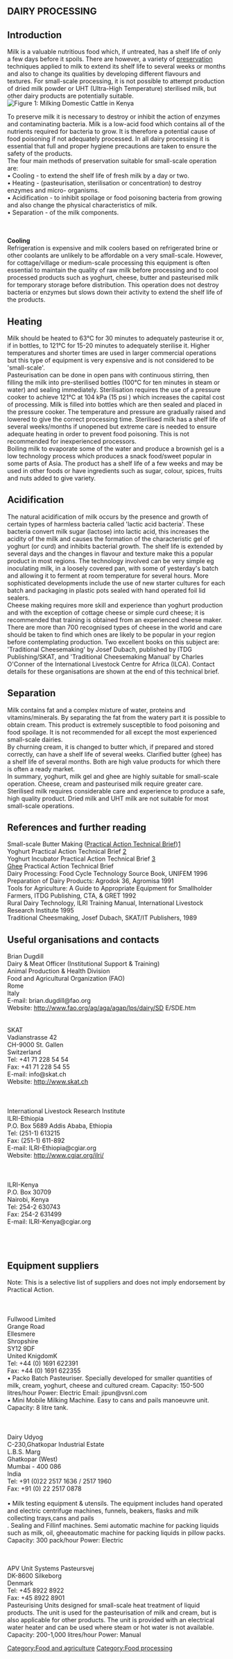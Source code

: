 {{PATBpage}}


== DAIRY PROCESSING ==


== Introduction ==
Milk is a valuable nutritious food which, if untreated, has a shelf life of only a few days before it spoils. There are however, a variety of [[preservation]] techniques applied to milk to extend its shelf life to several weeks or months and also to change its qualities by developing different flavours and textures. For small-scale processing, it is not possible to attempt production of dried milk powder or UHT (Ultra-High Temperature) sterilised milk, but other dairy products are potentially suitable. 
<br>

[[Image: Dairyprocessing.jpg |thumb| Figure 1: Milking Domestic Cattle in Kenya ]]

To preserve milk it is necessary to destroy or inhibit the action of enzymes and contaminating bacteria. Milk is a low-acid food which contains all of the nutrients required for bacteria to grow. It is therefore a potential cause of food poisoning if not adequately processed. In all dairy processing it is essential that full and proper hygiene precautions are taken to ensure the safety of the products. 
<br>
The four main methods of preservation suitable for small-scale operation are: <br>
• Cooling - to extend the shelf life of fresh milk by a day or two.<br>
• Heating - (pasteurisation, sterilisation or concentration) to destroy enzymes and micro- organisms.
<br>
• Acidification - to inhibit spoilage or food poisoning bacteria from growing and also change the physical characteristics of milk.<br>
• Separation - of the milk components. 

<br>

<br>

'''Cooling''' <br>
Refrigeration is expensive and milk coolers based on refrigerated brine or other coolants are unlikely to be affordable on a very small-scale. However, for cottage/village or medium-scale processing this equipment is often essential to maintain the quality of raw milk before processing and to cool processed products such as yoghurt, cheese, butter and pasteurised milk for temporary storage before distribution. This operation does not destroy bacteria or enzymes but slows down their activity to extend the shelf life of the products.

== Heating ==
 
Milk should be heated to 63°C for 30 minutes to adequately pasteurise it or, if in bottles, to 121°C for 15-20 minutes to adequately sterilise it. Higher temperatures and shorter times are used in larger commercial operations but this type of equipment is very expensive and is not considered to be 'small-scale'. 
<br>
Pasteurisation can be done in open pans with continuous stirring, then filling the milk into pre-sterilised bottles (100°C for ten minutes in steam or water) and sealing immediately. Sterilisation requires the use of a pressure cooker to achieve 121°C at 104 kPa (15 psi ) which increases the capital cost of processing. Milk is filled into bottles which are then sealed and placed in the pressure cooker. The temperature and pressure are gradually raised and lowered to give the correct processing time. Sterilised milk has a shelf life of several weeks/months if unopened but extreme care is needed to ensure adequate heating in order to prevent food poisoning.  This is not recommended for inexperienced processors. 
<br>

Boiling milk to evaporate some of the water and produce a brownish gel is a low technology process which produces a snack food/sweet popular in some parts of Asia.  The product has a shelf life of a few weeks and may be used in other foods or have ingredients such as sugar, colour, spices, fruits and nuts added to give variety. 


== Acidification ==
The natural acidification of milk occurs by the presence and growth of certain types of harmless bacteria called 'lactic acid bacteria'.  These bacteria convert milk sugar (lactose) into lactic acid, this increases the acidity of the milk and causes the formation of the characteristic gel of yoghurt (or curd) and inhibits bacterial growth.  The shelf life is extended by several days and the changes in flavour and texture make this a popular product in most regions.  The technology involved can be very simple eg inoculating milk, in a loosely covered pan, with some of yesterday's batch and allowing it to ferment at room temperature for several hours.  More sophisticated developments include the use of new starter cultures for each batch and packaging in plastic pots sealed with hand operated foil lid sealers. <br>

Cheese making requires more skill and experience than yoghurt production and with the exception of cottage cheese or simple curd cheese; it is recommended that training is obtained from an experienced cheese maker.  There are more than 700 recognised types of cheese in the world and care should be taken to find which ones are likely to be popular in your region before contemplating production.  Two excellent books on this subject are: 'Traditional Cheesemaking' by Josef Dubach, published by ITDG Publishing/SKAT, and 'Traditional Cheesemaking Manual' by Charles O'Conner of the International Livestock Centre for Africa (ILCA).  Contact details for these organisations are shown at the end of this technical brief. 


== Separation ==
Milk contains fat and a complex mixture of water, proteins and vitamins/minerals. By separating the fat from the watery part it is possible to obtain cream.  This product is extremely susceptible to food poisoning and food spoilage.  It is not recommended for all except the most experienced small-scale dairies. <br>
By churning cream, it is changed to butter which, if prepared and stored correctly, can have a shelf life of several weeks. Clarified butter (ghee) has a shelf life of several months. Both are high value products for which there is often a ready market. <br> 
In summary, yoghurt, milk gel and ghee are highly suitable for small-scale operation.  Cheese, cream and pasteurised milk require greater care.  Sterilised milk requires considerable care and experience to produce a safe, high quality product.  Dried milk and UHT milk are not suitable for most small-scale operations. 


== References and further reading ==
Small-scale Butter Making ([[Practical Action Technical Brief]])[http://www.appropedia.org/Butter_making_%28Practical_Action_Brief%29]<br>
Yoghurt Practical Action Technical Brief [http://www.appropedia.org/Yoghurt_Production_%28Practical_Action_Brief%29]<br>
Yoghurt Incubator Practical Action Technical Brief [http://www.appropedia.org/Yoghurt_Incubator_%28Practical_Action_Brief%29]<br>
[[Ghee]] Practical Action Technical Brief <br>
Dairy Processing: Food Cycle Technology Source Book, UNIFEM 1996 <br>
Preparation of Dairy Products: Agrodok 36, Agromisa 1991 <br>
Tools for Agriculture: A Guide to Appropriate Equipment for Smallholder Farmers, ITDG Publishing, CTA, & GRET 1992 <br>
Rural Dairy Technology, ILRI Training Manual, International Livestock Research Institute 1995 <br>
Traditional Cheesmaking, Josef Dubach, SKAT/IT Publishers, 1989 <br> 


== Useful organisations and contacts ==
Brian Dugdill <br>
Dairy & Meat Officer (Institutional Support & Training) <br> 
Animal Production & Health Division<br>
Food and Agricultural Organization (FAO) <br>
Rome <br>
Italy <br>
E-mail: brian.dugdill@fao.org <br>
Website: http://www.fao.org/ag/aga/agap/lps/dairy/SD E/SDE.htm 
<br>
<br>
<br>
SKAT <br>
Vadianstrasse 42 <br>
CH-9000 St. Gallen <br>
Switzerland <br>
Tel: +41 71 228 54 54 <br>
Fax: +41 71 228 54 55 <br>
E-mail: info@skat.ch <br>
Website: http://www.skat.ch<br> 
<br>
<br>
<br>
International Livestock Research Institute <br>
ILRI-Ethiopia <br>
P.O. Box 5689 
Addis Ababa, Ethiopia <br>
Tel: (251-1) 613215 <br>
Fax: (251-1) 611-892 <br>
E-mail: ILRI-Ethiopia@cgiar.org <br>
Website: http://www.cgiar.org/ilri/ <br>
<br>
<br>
<br>
ILRI-Kenya <br>
P.O. Box 30709  <br>
Nairobi, Kenya <br>
Tel: 254-2 630743  <br>
Fax: 254-2 631499<br>
E-mail: ILRI-Kenya@cgiar.org<br>
<br>
<br>
<br>


== Equipment suppliers ==

Note: This is a selective list of suppliers and does not imply endorsement by Practical Action. <br>
<br>
<br>
<br>
Fullwood Limited <br>
Grange Road <br>
Ellesmere <br>
Shropshire <br>
SY12 9DF  <br>
United KnigdomK <br> 
Tel: +44 (0) 1691 622391 <br>
Fax: +44 (0) 1691 622355 <br>
•	Packo Batch Pasteuriser. Specially developed for smaller quantities of milk, cream, yoghurt, cheese and cultured cream.  Capacity: 150-500 litres/hour Power: Electric Email: jipun@vsnl.com 
<br>
•	Mini Mobile Milking Machine.  Easy to cans and pails manoeuvre unit.  Capacity: 8 litre tank. <br> 
<br>
<br>
<br>
Dairy Udyog<br>
C-230,Ghatkopar Industrial Estate <br> 
L.B.S. Marg
<br>
Ghatkopar (West)<br>
Mumbai - 400 086  <br>
India <br>
Tel: +91 (0)22 2517 1636 / 2517 1960 <br>
Fax: +91 (0) 22 2517 0878 <br>
<br>

•	Milk testing equipment & utensils.  The equipment includes hand operated and electric centrifuge  machines, funnels, beakers, flasks and milk collecting  trays,cans and pails <br>
. Sealing and Fillinf machines. Semi automatic machine for packing liquids such as milk, oil, gheeautomatic machine for packing liquids in pillow packs. Capacity:   300 pack/hour Power: Electric <br>
<br>
<br>




APV Unit Systems Pasteursvej <br>
DK-8600 Silkeborg <br>
Denmark  <br>
Tel: +45 8922 8922 <br>
Fax: +45 8922 8901 <br>
Pasteurising Units designed for small-scale heat treatment of liquid products.  The unit is used for the pasteurisation of milk and cream, but is also applicable for other products.  The unit is provided with an electrical water heater and can be used where steam or hot water is not available. Capacity:   200-1,000 litres/hour Power: Manual

[[Category:Food and agriculture]]
[[Category:Food processing]]
